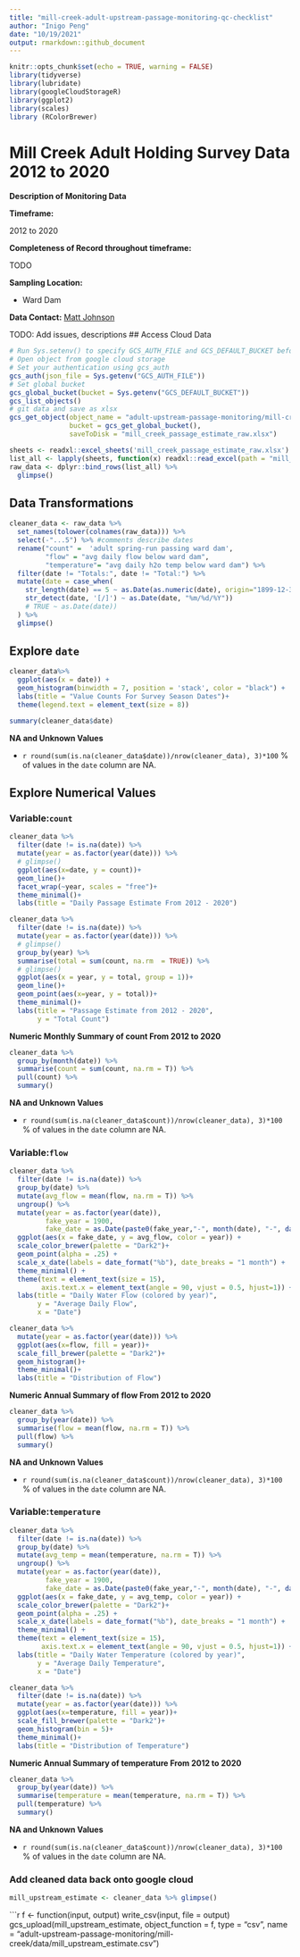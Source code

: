 ```yaml
---
title: "mill-creek-adult-upstream-passage-monitoring-qc-checklist"
author: "Inigo Peng"
date: "10/19/2021"
output: rmarkdown::github_document
---
```

```r
knitr::opts_chunk$set(echo = TRUE, warning = FALSE)
library(tidyverse)
library(lubridate)
library(googleCloudStorageR)
library(ggplot2)
library(scales)
library (RColorBrewer)
```

# Mill Creek Adult Holding Survey Data 2012 to 2020 

**Description of Monitoring Data**

**Timeframe:** 

2012 to 2020

**Completeness of Record throughout timeframe:**

TODO

**Sampling Location:** 

* Ward Dam   

**Data Contact:** [Matt Johnson](mailto:Matt.Johnson@wildlife.ca.gov)

TODO: Add issues, descriptions
## Access Cloud Data

```r
# Run Sys.setenv() to specify GCS_AUTH_FILE and GCS_DEFAULT_BUCKET before running
# Open object from google cloud storage
# Set your authentication using gcs_auth
gcs_auth(json_file = Sys.getenv("GCS_AUTH_FILE"))
# Set global bucket 
gcs_global_bucket(bucket = Sys.getenv("GCS_DEFAULT_BUCKET"))
gcs_list_objects()
# git data and save as xlsx
gcs_get_object(object_name = "adult-upstream-passage-monitoring/mill-creek/data-raw/Mill Creek SRCS Daily Video Passage Estimates 2012-2020.xlsx",
               bucket = gcs_get_global_bucket(),
               saveToDisk = "mill_creek_passage_estimate_raw.xlsx")
```


```r
sheets <- readxl::excel_sheets('mill_creek_passage_estimate_raw.xlsx')
list_all <- lapply(sheets, function(x) readxl::read_excel(path = "mill_creek_passage_estimate_raw.xlsx", sheet = x, col_types = c("text", "numeric", "numeric", "numeric", "text")))
raw_data <- dplyr::bind_rows(list_all) %>% 
  glimpse()
```

## Data Transformations

```r
cleaner_data <- raw_data %>% 
  set_names(tolower(colnames(raw_data))) %>% 
  select(-"...5") %>% #comments describe dates
  rename("count" =  'adult spring-run passing ward dam',
         "flow" = "avg daily flow below ward dam",
         "temperature"= "avg daily h2o temp below ward dam") %>% 
  filter(date != "Totals:", date != "Total:") %>%
  mutate(date = case_when(
    str_length(date) == 5 ~ as.Date(as.numeric(date), origin="1899-12-30"),
    str_detect(date, '[/]') ~ as.Date(date, "%m/%d/%Y"))
    # TRUE ~ as.Date(date))
  ) %>% 
  glimpse()
```

## Explore `date`
```r
cleaner_data%>%
  ggplot(aes(x = date)) +
  geom_histogram(binwidth = 7, position = 'stack', color = "black") +
  labs(title = "Value Counts For Survey Season Dates")+
  theme(legend.text = element_text(size = 8))
```

```r
summary(cleaner_data$date)
```

**NA and Unknown Values**  

*  `r round(sum(is.na(cleaner_data$date))/nrow(cleaner_data), 3)*100` % of values in the `date` column are NA.

## Explore Numerical Values

### Variable:`count` 
```r
cleaner_data %>%
  filter(date != is.na(date)) %>%
  mutate(year = as.factor(year(date))) %>% 
  # glimpse()
  ggplot(aes(x=date, y = count))+
  geom_line()+
  facet_wrap(~year, scales = "free")+
  theme_minimal()+
  labs(title = "Daily Passage Estimate From 2012 - 2020")
```


```r
cleaner_data %>% 
  filter(date != is.na(date)) %>%
  mutate(year = as.factor(year(date))) %>%
  # glimpse()
  group_by(year) %>% 
  summarise(total = sum(count, na.rm  = TRUE)) %>%
  # glimpse()
  ggplot(aes(x = year, y = total, group = 1))+
  geom_line()+
  geom_point(aes(x=year, y = total))+
  theme_minimal()+
  labs(title = "Passage Estimate from 2012 - 2020",
       y = "Total Count")
```

**Numeric Monthly Summary of count From 2012 to 2020**
```r
cleaner_data %>%
  group_by(month(date)) %>%
  summarise(count = sum(count, na.rm = T)) %>%
  pull(count) %>%
  summary()
```

**NA and Unknown Values**  

*  `r round(sum(is.na(cleaner_data$count))/nrow(cleaner_data), 3)*100` % of values in the `date` column are NA.

### Variable:`flow`

```r
cleaner_data %>% 
  filter(date != is.na(date)) %>%
  group_by(date) %>%
  mutate(avg_flow = mean(flow, na.rm = T)) %>%
  ungroup() %>% 
  mutate(year = as.factor(year(date)),
         fake_year = 1900,
         fake_date = as.Date(paste0(fake_year,"-", month(date), "-", day(date)))) %>% 
  ggplot(aes(x = fake_date, y = avg_flow, color = year)) + 
  scale_color_brewer(palette = "Dark2")+
  geom_point(alpha = .25) + 
  scale_x_date(labels = date_format("%b"), date_breaks = "1 month") + 
  theme_minimal() + 
  theme(text = element_text(size = 15),
        axis.text.x = element_text(angle = 90, vjust = 0.5, hjust=1)) + 
  labs(title = "Daily Water Flow (colored by year)",
       y = "Average Daily Flow", 
       x = "Date")  
```
```r
cleaner_data %>% 
  mutate(year = as.factor(year(date))) %>% 
  ggplot(aes(x=flow, fill = year))+
  scale_fill_brewer(palette = "Dark2")+
  geom_histogram()+
  theme_minimal()+
  labs(title = "Distribution of Flow")
```

**Numeric Annual Summary of flow From 2012 to 2020**
```r
cleaner_data %>%
  group_by(year(date)) %>%
  summarise(flow = mean(flow, na.rm = T)) %>%
  pull(flow) %>%
  summary()
```

**NA and Unknown Values**  

*  `r round(sum(is.na(cleaner_data$count))/nrow(cleaner_data), 3)*100` % of values in the `date` column are NA.

### Variable:`temperature`

```r
cleaner_data %>% 
  filter(date != is.na(date)) %>%
  group_by(date) %>%
  mutate(avg_temp = mean(temperature, na.rm = T)) %>%
  ungroup() %>% 
  mutate(year = as.factor(year(date)),
         fake_year = 1900,
         fake_date = as.Date(paste0(fake_year,"-", month(date), "-", day(date)))) %>% 
  ggplot(aes(x = fake_date, y = avg_temp, color = year)) + 
  scale_color_brewer(palette = "Dark2")+
  geom_point(alpha = .25) + 
  scale_x_date(labels = date_format("%b"), date_breaks = "1 month") + 
  theme_minimal() + 
  theme(text = element_text(size = 15),
        axis.text.x = element_text(angle = 90, vjust = 0.5, hjust=1)) + 
  labs(title = "Daily Water Temperature (colored by year)",
       y = "Average Daily Temperature", 
       x = "Date")  
```

```r
cleaner_data %>% 
  filter(date != is.na(date)) %>%
  mutate(year = as.factor(year(date))) %>% 
  ggplot(aes(x=temperature, fill = year))+
  scale_fill_brewer(palette = "Dark2")+
  geom_histogram(bin = 5)+
  theme_minimal()+
  labs(title = "Distribution of Temperature")
```

**Numeric Annual Summary of temperature From 2012 to 2020**
```r
cleaner_data %>%
  group_by(year(date)) %>%
  summarise(temperature = mean(temperature, na.rm = T)) %>%
  pull(temperature) %>%
  summary()
```

**NA and Unknown Values**  

*  `r round(sum(is.na(cleaner_data$count))/nrow(cleaner_data), 3)*100` % of values in the `date` column are NA.

### Add cleaned data back onto google cloud
```r
mill_upstream_estimate <- cleaner_data %>% glimpse()
```

```r
f <- function(input, output) write_csv(input, file = output)
gcs_upload(mill_upstream_estimate,
           object_function = f,
           type = "csv",
           name = "adult-upstream-passage-monitoring/mill-creek/data/mill_upstream_estimate.csv")

